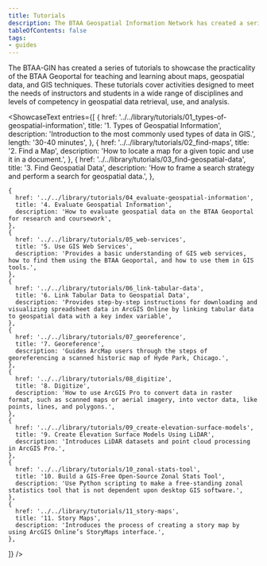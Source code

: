 ```yaml
---
title: Tutorials
description: The BTAA Geospatial Information Network has created a series of tutorials to showcase the practicality of the BTAA Geoportal for teaching and learning about maps, geospatial data, and GIS techniques.
tableOfContents: false
tags:
- guides
---
```


The BTAA-GIN has created a series of tutorials to showcase the practicality of the BTAA Geoportal for teaching and learning about maps, geospatial data, and GIS techniques. These tutorials cover activities designed to meet the needs of instructors and students in a wide range of disciplines and levels of competency in geospatial data retrieval, use, and analysis.

<ShowcaseText
  entries={[
    {
      href: '../../library/tutorials/01_types-of-geospatial-information',
      title: '1. Types of Geospatial Information',
      description: 'Introduction to the most commonly used types of data in GIS.',
      length: '30-40 minutes',
    },
    {
      href: '../../library/tutorials/02_find-maps',
      title: '2. Find a Map',
      description: 'How to locate a map for a given topic and use it in a document.',
    },
    {
      href: '../../library/tutorials/03_find-geospatial-data',
      title: '3. Find Geospatial Data',
      description: 'How to frame a search strategy and perform a search for geospatial data.',
    },

    {
      href: '../../library/tutorials/04_evaluate-geospatial-information',
      title: '4. Evaluate Geospatial Information',
      description: 'How to evaluate geospatial data on the BTAA Geoportal for research and coursework',
    },
    {
      href: '../../library/tutorials/05_web-services',
      title: '5. Use GIS Web Services',
      description: 'Provides a basic understanding of GIS web services, how to find them using the BTAA Geoportal, and how to use them in GIS tools.',
    },
    {
      href: '../../library/tutorials/06_link-tabular-data',
      title: '6. Link Tabular Data to Geospatial Data',
      description: 'Provides step-by-step instructions for downloading and visualizing spreadsheet data in ArcGIS Online by linking tabular data to geospatial data with a key index variable',
    },
    {
      href: '../../library/tutorials/07_georeference',
      title: '7. Georeference',
      description: 'Guides ArcMap users through the steps of georeferencing a scanned historic map of Hyde Park, Chicago.',
    },
    {
      href: '../../library/tutorials/08_digitize',
      title: '8. Digitize',
      description: 'How to use ArcGIS Pro to convert data in raster format, such as scanned maps or aerial imagery, into vector data, like points, lines, and polygons.',
    },
    {
      href: '../../library/tutorials/09_create-elevation-surface-models',
      title: '9. Create Elevation Surface Models Using LiDAR',
      description: 'Introduces LiDAR datasets and point cloud processing in ArcGIS Pro.',
    },
    {
      href: '../../library/tutorials/10_zonal-stats-tool',
      title: '10. Build a GIS-Free Open-Source Zonal Stats Tool',
      description: 'Use Python scripting to make a free-standing zonal statistics tool that is not dependent upon desktop GIS software.',
    },
    {
      href: '../../library/tutorials/11_story-maps',
      title: '11. Story Maps',
      description: 'Introduces the process of creating a story map by using ArcGIS Online’s StoryMaps interface.',
    },

  ]}
/>
